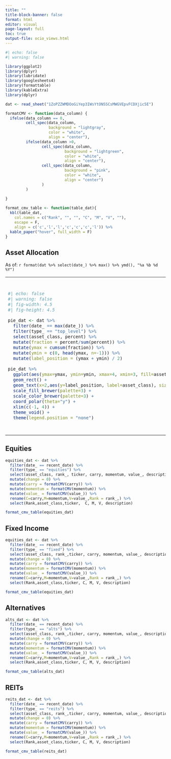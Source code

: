 ```yaml
---
title: ""
title-block-banner: false
format: html
editor: visual
page-layout: full
toc: true
output-file: ocio_views.html
---
```


```r
#| echo: false
#| warning: false

library(ggplot2)
library(dplyr)
library(lubridate)
library(googlesheets4)
library(formattable)
library(kableExtra)
library(dplyr)

dat <- read_sheet("1ZoPZZWMDOoGiYep3IWsYtONSSCsMWGVEpvFCDXjic5E")

formatCMV <- function(data_column) {
  ifelse(data_column == 0, 
         cell_spec(data_column, 
                   background = "lightgray", 
                   color = "white", 
                   align = "center"),
         ifelse(data_column >0,
                cell_spec(data_column, 
                          background = "lightgreen", 
                          color = "white", 
                          align = "center"),
                cell_spec(data_column, 
                          background = "pink", 
                          color = "white", 
                          align = "center")
                )
         )
  
}

format_cmv_table <- function(table_dat){
  kbl(table_dat,
    col.names = c("Rank", "", "", "C", "M", "V", ""),
    escape = F,
    align = c('c','l','l','c','c','c','l')) %>%
  kable_paper("hover", full_width = F) 
}

```

## Asset Allocation

As of: `r format(dat %>% select(date_) %>% max() %>% ymd(), "%a %b %d %Y")`

```{=html}
<table><tr><td>
```

```r
#| echo: false
#| warning: false
#| fig-width: 4.5
#| fig-height: 4.5

pie_dat <- dat %>% 
  filter(date_ == max(date_)) %>% 
  filter(type_ == "top_level") %>% 
  select(asset_class, percent) %>% 
  mutate(fraction = percent/sum(percent)) %>% 
  mutate(ymax = cumsum(fraction)) %>% 
  mutate(ymin = c(0, head(ymax, n=-1))) %>% 
  mutate(label_position = (ymax + ymin) / 2)

pie_dat %>% 
  ggplot(aes(ymax=ymax, ymin=ymin, xmax=4, xmin=3, fill=asset_class)) +
  geom_rect() +
  geom_text(x=2,aes(y=label_position, label=asset_class), size=6) + 
  scale_fill_brewer(palette=3) +
  scale_color_brewer(palette=3) +
  coord_polar(theta="y") +
  xlim(c(-1, 4)) +
  theme_void() +
  theme(legend.position = "none")

```

```{=html}
</td><td>
```

```r


dates <- dat %>% pull(date_) %>% sort(decreasing = TRUE) %>% unique()
recent_date <- dates[[1]]
last_date <- dates[[2]]

change_dat <- dat %>% 
  filter(date_ == last_date) %>% 
  filter(type_ == "top_level") %>% 
  select(asset_class, percent) %>% 
  rename(last_percent = percent)
  

asset_dat <- dat %>% 
  filter(date_ == recent_date) %>% 
  filter(type_ == "top_level") %>% 
  select(asset_class, percent, description) %>% 
  left_join(change_dat) %>% 
  mutate(change = ifelse((percent - last_percent) <= 0,
                         paste0(percent - last_percent, "%"),
                         paste0("+",paste0(percent - last_percent, "%")))) %>% 
  mutate(percent = paste0(percent,"%")) %>% 
  select(asset_class, percent, change, description)

asset_dat %>%  
  kbl(., escape = F,
      align = c('l', 'r','r','l'),
      col.names = c("","","","")) %>%
  kable_paper("hover", full_width = F) 
```

```{=html}
</td></tr></table>
````

## Equities

```r

equities_dat <- dat %>% 
  filter(date_ == recent_date) %>% 
  filter(type_ == "equities") %>% 
  select(asset_class, rank_, ticker, carry, momentum, value_, description) %>% 
  mutate(change = 0) %>% 
  mutate(carry = formatCMV(carry)) %>% 
  mutate(momentum = formatCMV(momentum)) %>% 
  mutate(value_ = formatCMV(value_)) %>% 
  rename(C=carry,M=momentum,V=value_,Rank = rank_,) %>% 
  select(Rank,asset_class,ticker,  C, M, V, description)

format_cmv_table(equities_dat)
```

## Fixed Income

```r
equities_dat <- dat %>% 
  filter(date_ == recent_date) %>% 
  filter(type_ == "fixed") %>% 
  select(asset_class, rank_,ticker, carry, momentum, value_, description) %>% 
  mutate(change = 0) %>% 
  mutate(carry = formatCMV(carry)) %>% 
  mutate(momentum = formatCMV(momentum)) %>% 
  mutate(value_ = formatCMV(value_)) %>% 
  rename(C=carry,M=momentum,V=value_,Rank = rank_,) %>% 
  select(Rank,asset_class,ticker, C, M, V, description)

format_cmv_table(equities_dat)

```

## Alternatives

```r
alts_dat <- dat %>% 
  filter(date_ == recent_date) %>% 
  filter(type_ == "alts") %>% 
  select(asset_class, rank_,ticker, carry, momentum, value_, description) %>% 
  mutate(change = 0) %>% 
  mutate(carry = formatCMV(carry)) %>% 
  mutate(momentum = formatCMV(momentum)) %>% 
  mutate(value_ = formatCMV(value_)) %>% 
  rename(C=carry,M=momentum,V=value_,Rank = rank_,) %>% 
  select(Rank,asset_class,ticker, C, M, V, description)

format_cmv_table(alts_dat)
```

## REITs

```r
reits_dat <- dat %>% 
  filter(date_ == recent_date) %>% 
  filter(type_ == "reits") %>% 
  select(asset_class, rank_,ticker, carry, momentum, value_, description) %>% 
  mutate(change = 0) %>% 
  mutate(carry = formatCMV(carry)) %>% 
  mutate(momentum = formatCMV(momentum)) %>% 
  mutate(value_ = formatCMV(value_)) %>% 
  rename(C=carry,M=momentum,V=value_,Rank = rank_,) %>% 
  select(Rank,asset_class,ticker, C, M, V, description)

format_cmv_table(reits_dat)
```


